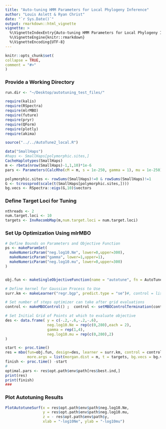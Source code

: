 ```yaml
---
title: "Auto-tuning HMM Parameters for Local Phylogeny Inference"
author: "Louis Aslett & Ryan Christ"
date: "`r Sys.Date()`"
output: rmarkdown::html_vignette
vignette: >
  %\VignetteIndexEntry{Auto-tuning HMM Parameters for Local Phylogeny Inference}
  %\VignetteEngine{knitr::rmarkdown}
  %\VignetteEncoding{UTF-8}
---
```


```r
knitr::opts_chunk$set(
collapse = TRUE,
comment = "#>"
)
```
### Provide a Working Directory
```r
run.dir <- "~/Desktop/autotuning_test_files/"
```


```r
require(kalis)
require(RSpectra)
require(mlrMBO)
require(future)
require(pryr)
require(QForm)
require(plotly)
require(akima)

source("../../AutoTune2_local.R")

data("SmallHaps")
#haps <- SmallHaps[polymorphic.sites,]
CacheHaplotypes(SmallHaps)
m <- rbeta(nrow(SmallHaps)-1,1,10)*1e-6
pars <- Parameters(CalcRho(cM = m, s = 1e-250, gamma = 1), mu = 1e-250)

polymorphic.sites <- rowSums(SmallHaps)!=0 & rowSums(SmallHaps)!=1
G <- tcrossprod(scale(t(SmallHaps[polymorphic.sites,])))
bg.vecs <- RSpectra::eigs(G,10)$vectors
```



### Define Target Loci for Tuning
```r
nthreads <- 2
num.target.loci <- 10
targets <- InvRecombMap(m,num.target.loci = num.target.loci)
```

### Set Up Optimization Using mlrMBO
```r


# Define Bounds on Parameters and Objective Function
ps <- makeParamSet(
  makeNumericParam("neg.log10.Ne", lower=0,upper=300),
  makeNumericParam("gamma", lower=1,upper=1),
  makeNumericParam("neg.log10.mu", lower=0,upper=300)
)


obj.fun <- makeSingleObjectiveFunction(name = "autotune", fn = AutoTuneTarget3, par.set = ps)

# Define kernel for Gaussian Process to Use
surr.km <- makeLearner("regr.bgp", predict.type = "se")#, control = list(trace = FALSE))

# Set number of steps optimizer can take after grid evaluations
control <- makeMBOControl() ;  control <- setMBOControlTermination(control, iters = 2)

# Set Initial Grid of Points at which to evaluate objective
des <- data.frame( y = c(-.2,-.6,-.2,-.6),
                   neg.log10.Ne = rep(c(0,280),each = 2),
                   gamma = rep(1,4),
                   neg.log10.mu = rep(c(0,280),2)
)

start <- proc.time()
res = mbo(fun=obj.fun, design=des, learner = surr.km, control = control,
          more.args = list(morgan.dist = m, t = targets, bg.vecs = bg.vecs, nthreads = 2, k = 5, run.dir = run.dir))
finish <- proc.time() -start
#
optimal.pars <- res$opt.path$env$path[res$best.ind,]
print(res)
print(finish)
###


```


### Plot Autotuning Results

```r
PlotAutotuneSurf(x = res$opt.path$env$path$neg.log10.Ne,
                 y = res$opt.path$env$path$neg.log10.mu, 
                 z = - res$opt.path$env$path$y, 
                 xlab = "-log10Ne", ylab = "-log10mu")
```




